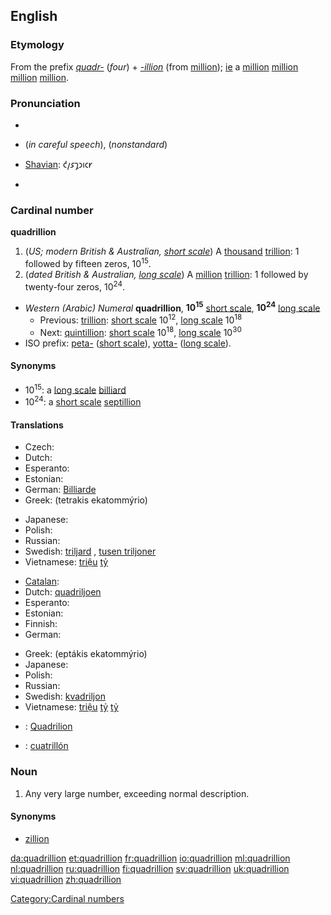 {{also|Quadrillion}}
==English==
{{wikipedia|long and short scales}}

===Etymology===
From the prefix ''[[quadr-]]'' (''four'') + ''[[-illion]]'' (from [[million]]); [[ie]] a [[million]] [[million]] [[million]] [[million]].

===Pronunciation===
* {{SAMPA|/kwQ"dZrIlj@n/}}
* {{IPA|/kwɒˈdɹɪljən/}} (''in careful speech''), {{IPAchar|/kwɒˈʤɹɪljən/}} (''nonstandard'')
* [[w:Image:Shavian alphabet|Shavian]]: &#x10452;&#x10462;&#x1046d;&#x10461;&#x1046e;&#x10466;&#x10464;&#x1047e;
* {{audio|en-us-quadrillion.ogg|Audio (US)}}
*: {{rhymes|ɪljən}}

===Cardinal number===
'''quadrillion'''

# (''US; modern British & Australian, [[w:Long and short scales|short scale]]'') A [[thousand]] [[trillion]]: 1 followed by fifteen zeros, 10<sup>15</sup>.
# (''dated British & Australian, [[w:Long and short scales|long scale]]'') A [[million]] [[trillion]]: 1 followed by twenty-four zeros, 10<sup>24</sup>.

* ''Western (Arabic) Numeral'' '''quadrillion''', '''10<sup>15</sup>''' [[w:Long and short scales|short scale]], '''10<sup>24</sup>''' [[w:Long and short scales|long scale]]
** Previous: [[trillion]]: [[w:Long and short scales|short scale]] 10<sup>12</sup>, [[w:Long and short scales|long scale]] 10<sup>18</sup>
** Next: [[quintillion]]: [[w:Long and short scales|short scale]] 10<sup>18</sup>, [[w:Long and short scales|long scale]] 10<sup>30</sup>
* ISO prefix: [[peta-]] ([[w:Long and short scales|short scale]]), [[yotta-]] ([[w:Long and short scales|long scale]]).

====Synonyms====
* 10<sup>15</sup>: a [[w:Long and short scales|long scale]] [[billiard]]
* 10<sup>24</sup>: a [[w:Long and short scales|short scale]] [[septillion]]

====Translations====
{{trans-top|a thousand trillion, 10<sup>15</sup>}}
* Czech: {{t-|cs|biliarda|f}}
* Dutch: {{t+|nl|biljard}}
* Esperanto: {{t-|eo|duiliardo|xs=Esperanto}}
* Estonian: {{t|et|kvadriljon}}
* German: [[Billiarde]]
* Greek: {{t|el|τετράκις εκατομμύριο|n|sc=Grek}} (tetrakis ekatommýrio)
{{trans-mid}}
* Japanese: {{t|ja|千兆|tr=senchō|sc=Jpan}}
* Polish: {{t|pl|biliard|m}}
* Russian: {{t+|ru|квадриллион|m|tr=kvadrillión|sc=Cyrl}}
* Swedish: [[triljard]] {{c}}, [[tusen triljoner]] {{c|p}}
* Vietnamese: [[triệu]] [[tỷ]]
{{trans-bottom}}

{{trans-top|a million trillion, 10<sup>24</sup>}}
* [[Catalan]]: {{t-|ca|quadrilió}}
* Dutch: [[quadriljoen]]
* Esperanto: {{t-|eo|kvariliono|xs=Esperanto}}
* Estonian: {{t|et|septiljon}}
* Finnish: {{t+|fi|kvadriljoona}}
* German: {{t+|de|Quadrillion|f}}
{{trans-mid}}
* Greek: {{t|el|επτάκις εκατομμύριο|n|sc=Grek}} (eptákis ekatommýrio)
* Japanese: {{t-|ja|一秭|tr=isshi|sc=Jpan}}
* Polish: {{t|pl|kwadrylion|m}}
* Russian: {{t-|ru|септиллион|m|tr=septillión|sc=Cyrl}}
* Swedish: [[kvadriljon]] {{c}}
* Vietnamese: [[triệu]] [[tỷ]] [[tỷ]]
{{trans-bottom}}

{{checktrans}}
* {{ttbc|Romanian}}: [[Quadrilion]] {{n}}
* {{ttbc|Spanish}}: [[cuatrillón]]

===Noun===
{{en-noun}}

# {{rfd-sense}} {{context|figurative|slang}} Any very large number, exceeding normal description.

====Synonyms====
* [[zillion]]

[[Category:Cardinal numbers]]

[[da:quadrillion]]
[[et:quadrillion]]
[[fr:quadrillion]]
[[io:quadrillion]]
[[ml:quadrillion]]
[[nl:quadrillion]]
[[ru:quadrillion]]
[[fi:quadrillion]]
[[sv:quadrillion]]
[[uk:quadrillion]]
[[vi:quadrillion]]
[[zh:quadrillion]]